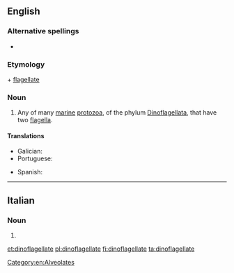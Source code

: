 ==English==

===Alternative spellings===
* {{l|en|dinoflagelate}}

===Etymology===
{{etyl|grc|en}} {{m|grc|δῖνος||whirling}} + [[flagellate]]

===Noun===
{{wikipedia}}
{{en-noun}}

# Any of many [[marine]] [[protozoan|protozoa]], of the phylum [[Dinoflagellata]], that have two [[flagellum|flagella]].

====Translations====
{{trans-top|any of many marine protozoa of the phylum Dinoflagellata}}
* Galician: {{t|gl|dinoflaxelado|m}}
* Portuguese: {{t|pt|dinoflagelado|m}}
{{trans-mid}}
* Spanish: {{t+|es|dinoflagelado|m}}
{{trans-bottom}}

----

==Italian==

===Noun===
{{head|it|noun plural form|g=f}}

# {{plural of|dinoflagellata|lang=it}}

[[Category:en:Alveolates]]

[[et:dinoflagellate]]
[[pl:dinoflagellate]]
[[fi:dinoflagellate]]
[[ta:dinoflagellate]]